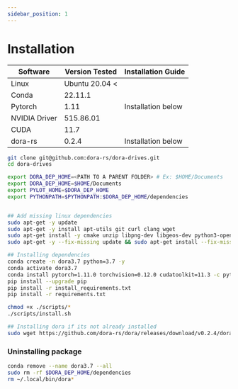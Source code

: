 ```yaml
---
sidebar_position: 1
---
```



# Installation

|Software|Version Tested|Installation Guide|
|--------|-------|------------------|
|Linux|Ubuntu 20.04 <||
|Conda|22.11.1||
|Pytorch|1.11|Installation below|
|NVIDIA Driver|515.86.01||
|CUDA|11.7||
|dora-rs|0.2.4|Installation below|

```bash
git clone git@github.com:dora-rs/dora-drives.git
cd dora-drives

export DORA_DEP_HOME=<PATH TO A PARENT FOLDER> # Ex: $HOME/Documents
export DORA_DEP_HOME=$HOME/Documents
export PYLOT_HOME=$DORA_DEP_HOME
export PYTHONPATH=$PYTHONPATH:$DORA_DEP_HOME/dependencies


## Add missing linux dependencies
sudo apt-get -y update 
sudo apt-get -y install apt-utils git curl clang wget
sudo apt-get install -y cmake unzip libpng-dev libgeos-dev python3-opencv libomp-dev
sudo apt-get -y --fix-missing update && sudo apt-get install --fix-missing -y libcudnn8 libqt5core5a libeigen3-dev cmake qtbase5-dev libpng16-16 libtiff5 python3-tk libgeos-dev build-essential libopenblas-dev libssl-dev 

## Installing dependencies
conda create -n dora3.7 python=3.7 -y
conda activate dora3.7
conda install pytorch=1.11.0 torchvision=0.12.0 cudatoolkit=11.3 -c pytorch -y
pip install --upgrade pip
pip install -r install_requirements.txt
pip install -r requirements.txt

chmod +x ./scripts/*
./scripts/install.sh

## Installing dora if its not already installed
sudo wget https://github.com/dora-rs/dora/releases/download/v0.2.4/dora-v0.2.4-x86_64-Linux.zip && sudo unzip dora-v0.2.4-x86_64-Linux.zip -d /usr/local/bin 
``` 


### Uninstalling package

```bash
conda remove --name dora3.7 --all
sudo rm -rf $DORA_DEP_HOME/dependencies
rm ~/.local/bin/dora*
```
